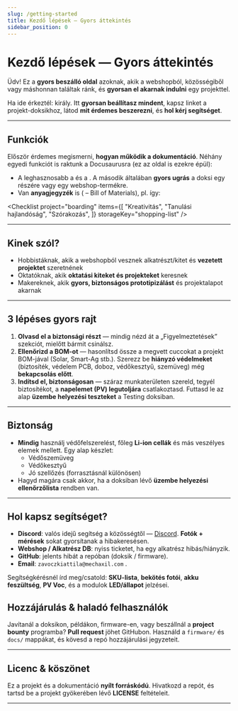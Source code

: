 ```yaml
---
slug: /getting-started
title: Kezdő lépések — Gyors áttekintés
sidebar_position: 0
---
```



# Kezdő lépések — Gyors áttekintés

Üdv! Ez a **gyors beszálló oldal** azoknak, akik a webshopból, közösségiből vagy máshonnan találtak ránk, és **gyorsan el akarnak indulni** egy projekttel.

Ha ide érkeztél: király. Itt **gyorsan beállítasz mindent**, kapsz linket a projekt-doksikhoz, látod **mit érdemes beszerezni**, és **hol kérj segítséget**.

---

## Funkciók

Először érdemes megismerni, **hogyan működik a dokumentáció**. Néhány egyedi funkciót is raktunk a Docusaurusra (ez az oldal is ezekre épül):
- A leghasznosabb a **<GlossaryTerm term="Tooltips without links" />** és a **<GlossaryTerm term="Tooltips with links" />**. A második általában **gyors ugrás** a doksi egy részére vagy egy webshop-termékre.
- Van **anyagjegyzék** is (**<GlossaryTerm term="BOM" />** – Bill of Materials), pl. így:

<Checklist 
project="boarding"
items={[
    "Kreativitás",
    "Tanulási hajlandóság",
    "Szórakozás",
]} storageKey="shopping-list" />

---

## Kinek szól?
- Hobbistáknak, akik a webshopból vesznek alkatrészt/kitet és **vezetett projektet** szeretnének
- Oktatóknak, akik **oktatási kiteket és projekteket** keresnek
- Makereknek, akik **gyors, biztonságos prototipizálást** és projektalapot akarnak

---

## 3 lépéses gyors rajt

1. **Olvasd el a biztonsági részt** — mindig nézd át a „Figyelmeztetések” szekciót, mielőtt bármit csinálsz.
2. **Ellenőrizd a BOM-ot** — hasonlítsd össze a megvett cuccokat a projekt BOM-jával (Solar, Smart-Ag stb.). Szerezz be **hiányzó védelmeket** (biztosíték, védelem PCB, doboz, védőkesztyű, szemüveg) még **bekapcsolás előtt**.
3. **Indítsd el, biztonságosan** — száraz munkaterületen szereld, tegyél biztosítékot, a **napelemet (PV) legutoljára** csatlakoztasd. Futtasd le az alap **üzembe helyezési teszteket** a Testing doksiban.

---

## Biztonság
- **Mindig** használj védőfelszerelést, főleg **Li-ion cellák** és más veszélyes elemek mellett. Egy alap készlet:
  - Védőszemüveg
  - Védőkesztyű
  - Jó szellőzés (forrasztásnál különösen)
- Hagyd magára csak akkor, ha a doksiban lévő **üzembe helyezési ellenőrzőlista** rendben van.

---

## Hol kapsz segítséget?
- **Discord**: valós idejű segítség a közösségtől — [Discord](https://discord.gg/CecTK8quUc). **Fotók + mérések** sokat gyorsítanak a hibakeresésen.  
- **Webshop / Alkatrész DB**: nyiss ticketet, ha egy alkatrész hibás/hiányzik.  
- **GitHub**: jelents hibát a repóban (doksik / firmware).  
- **Email**: ```zavoczkiattila@mechaxil.com``` .

Segítségkérésnél írd meg/csatold: **SKU-lista**, **bekötés fotói**, **akku feszültség**, **PV Voc**, és a modulok **LED/állapot** jelzései.

## Hozzájárulás & haladó felhasználók
Javítanál a doksikon, példákon, firmware-en, vagy beszállnál a **project bounty** programba? **Pull request** jöhet GitHubon. Használd a `firmware/` és `docs/` mappákat, és kövesd a repó hozzájárulási jegyzeteit.

---

## Licenc & köszönet
Ez a projekt és a dokumentáció **nyílt forráskódú**. Hivatkozd a repót, és tartsd be a projekt gyökerében lévő **LICENSE** feltételeit.

---
